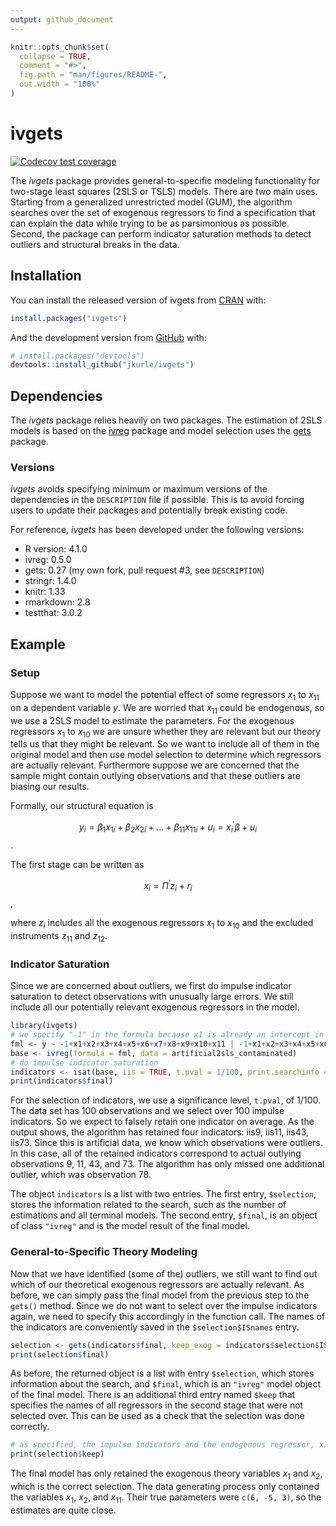 ```yaml
---
output: github_document
---
```


<!-- README.md is generated from README.Rmd. Please edit that file -->

```r
knitr::opts_chunk$set(
  collapse = TRUE,
  comment = "#>",
  fig.path = "man/figures/README-",
  out.width = "100%"
)
```

# ivgets

<!-- badges: start -->
[![Codecov test coverage](https://codecov.io/gh/jkurle/ivgets/branch/master/graph/badge.svg)](https://app.codecov.io/gh/jkurle/ivgets?branch=master)
<!-- badges: end -->

The _ivgets_ package provides general-to-specific modeling functionality for
two-stage least squares (2SLS or TSLS) models. There are two main uses. Starting
from a generalized unrestricted model (GUM), the algorithm searches over the set
of exogenous regressors to find a specification that can explain the data while
trying to be as parsimonious as possible. Second, the package can perform
indicator saturation methods to detect outliers and structural breaks in the
data.

## Installation

You can install the released version of ivgets from [CRAN](https://CRAN.R-project.org) with:

``` r
install.packages("ivgets")
```

And the development version from [GitHub](https://github.com/) with:

``` r
# install.packages("devtools")
devtools::install_github("jkurle/ivgets")
```

## Dependencies

The _ivgets_ package relies heavily on two packages. The estimation of 2SLS
models is based on the [ivreg](https://john-d-fox.github.io/ivreg/) package and
model selection uses the [gets](http://www.sucarrat.net/R/gets/) package.

### Versions

_ivgets_ avoids specifying minimum or maximum versions of the dependencies in
the `DESCRIPTION` file if possible. This is to avoid forcing users to update
their packages and potentially break existing code.

For reference, _ivgets_ has been developed under the following versions:

* R version: 4.1.0
* ivreg: 0.5.0
* gets: 0.27 (my own fork, pull request #3, see `DESCRIPTION`)
* stringr: 1.4.0
* knitr: 1.33
* rmarkdown: 2.8
* testthat: 3.0.2

## Example

### Setup

Suppose we want to model the potential effect of some regressors $x_{1}$ to
$x_{11}$ on a dependent variable $y$. We are worried that $x_{11}$ could be
endogenous, so we use a 2SLS model to estimate the parameters. For the exogenous
regressors $x_{1}$ to $x_{10}$ we are unsure whether they are relevant but our
theory tells us that they might be relevant. So we want to include all of them
in the original model and then use model selection to determine which regressors
are actually relevant. Furthermore suppose we are concerned that the sample
might contain outlying observations and that these outliers are biasing our
results.

Formally, our structural equation is

$$
y_{i} = \beta_{1} x_{1i} + \beta_{2}
x_{2i} + ... + \beta_{11} x_{11i} + u_{i} = x_{i}^{\prime} \beta + u_{i}
$$.


The first stage can be written as 

$$x_{i} = \Pi^{\prime} z_{i} + r_{i}$$,

where $z_{i}$ includes all the exogenous regressors $x_{1}$ to $x_{10}$ and the
excluded instruments $z_{11}$ and $z_{12}$.

### Indicator Saturation

Since we are concerned about outliers, we first do impulse indicator saturation
to detect observations with unusually large errors. We still include all our
potentially relevant exogenous regressors in the model.

```r
library(ivgets)
# we specify "-1" in the formula because x1 is already an intercept in our data frame
fml <- y ~ -1+x1+x2+x3+x4+x5+x6+x7+x8+x9+x10+x11 | -1+x1+x2+x3+x4+x5+x6+x7+x8+x9+x10+z11+z12
base <- ivreg(formula = fml, data = artificial2sls_contaminated)
# do impulse indicator saturation
indicators <- isat(base, iis = TRUE, t.pval = 1/100, print.searchinfo = FALSE)
print(indicators$final)
```
For the selection of indicators, we use a significance level, `t.pval`, of
1/100. The data set has 100 observations and we select over 100 impulse
indicators. So we expect to falsely retain one indicator on average. As the
output shows, the algorithm has retained four indicators: iis9, iis11, iis43,
iis73. Since this is artificial data, we know which observations were outliers.
In this case, all of the retained indicators correspond to actual outlying
observations 9, 11, 43, and 73. The algorithm has only missed one additional
outlier, which was observation 78.

The object `indicators` is a list with two entries. The first entry,
`$selection`, stores the information related to the search, such as the number
of estimations and all terminal models. The second entry, `$final`, is an object
of class `"ivreg"` and is the model result of the final model.

### General-to-Specific Theory Modeling

Now that we have identified (some of the) outliers, we still want to find out
which of our theoretical exogenous regressors are actually relevant. As before,
we can simply pass the final model from the previous step to the `gets()`
method. Since we do not want to select over the impulse indicators again, we
need to specify this accordingly in the function call. The names of the
indicators are conveniently saved in the `$selection$ISnames` entry.

```r
selection <- gets(indicators$final, keep_exog = indicators$selection$ISnames, print.searchinfo = FALSE)
print(selection$final)
```
As before, the returned object is a list with entry `$selection`, which stores information about the search, and `$final`, which is an `"ivreg"` model object of the final model. There is an additional third entry named `$keep` that
specifies the names of all regressors in the second stage that were not selected over. This can be used as a check that the selection was done correctly.

```r
# as specified, the impulse indicators and the endogenous regressor, x11, were not selected over
print(selection$keep)
```

The final model has only retained the exogenous theory variables $x_{1}$ and $x_{2}$, which is the correct selection. The data generating process only contained the variables $x_{1}$, $x_{2}$, and $x_{11}$. Their true parameters were `c(6, -5, 3)`, so the estimates are quite close.

